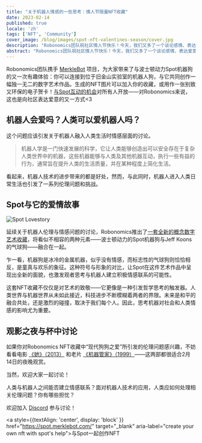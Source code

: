 ```yaml
---
title: "关于机器人情感的一些思考：情人节限量NFT收藏"
date: 2023-02-14
published: true
locale: 'zh'
tags: ['NFT', 'Community']
cover_image: /blog/images/spot-nft-valentines-season/cover.jpg
description: "Robonomics团队祝社区情人节快乐！今天，我们又多了一个谈论感情、表达爱意和感激之情、为心爱的人、朋友——或是我们心之所向的人送上甜蜜与美好礼物的理由。"
abstract: "Robonomics团队祝社区情人节快乐！今天，我们又多了一个谈论感情、表达爱意和感激之情、为心爱的人、朋友——或是我们心之所向的人送上甜蜜与美好礼物的理由。"
---
```


Robonomics团队携手 [MerkleBot](https://merklebot.com/) 项目，为大家带来了与波士顿动力Spot机器狗的又一次有趣体验：你可以连接到位于旧金山实验室的机器人狗，与它共同创作一幅独一无二的数字艺术作品。生成的NFT图片可以加入你的收藏，或用作一张别致又环保的电子贺卡！[与Spot互动的机会](https://spot.merklebot.com/)对所有人开放——对Robonomics来说，这也是向社区表达爱意的又一方式\<3

## 机器人会爱吗？人类可以爱机器人吗？

这个问题应该引发关于机器人融入人类生活时情感层面的讨论。

> 机器人学是一门快速发展的科学，它让人类能够创造出可以安全存在于复杂人类世界中的机器，这些机器能够与人类及其他机器互动，执行一些有益的行为，通常旨在提升人类的生活质量，并在某种程度上简化生活。

看起来，机器人技术的进步带来的都是好处，然而，与此同时，机器人进入人类日常生活也引发了一系列伦理问题和挑战。

## Spot与它的爱情故事

![Spot Lovestory](/blog/images/spot-nft-valentines-season/spot_lovestory.png)

延续关于机器人伦理与情感问题的讨论，Robonomics推出了[一套全新的概念数字艺术收藏](https://singular.app/collectibles/kusama/b437f70371c8622e02-MBVD-2023/16627505-b437f70371c8622e02-MBVD-2023-MBVD-2023-00000006)，将看似不相容的两种元素——波士顿动力的Spot机器狗与Jeff Koons的气球狗——融合在一起。

乍一看，机器狗是冰冷的金属机器，似乎没有情感，而标志性的气球狗则恰恰相反，是童真与欢乐的象征。这种符号与形象的对比，让Spot在这件艺术作品中呈现出全新的面貌，也激发观者思考与机器人建立积极情感联系的可能性。

这套NFT收藏不仅仅是对艺术的致敬——它更像是一种引发哲学思考的触发器。人类世界与机器世界从未如此接近，科技进步不断模糊着两者的界限。未来是和平的融合共处，还是激烈的碰撞，取决于我们每个人。因此，思考机器对社会和人类情感的影响尤为重要。

## 观影之夜与杯中讨论

如果你对Robonomics NFT收藏中“现代狗狗之爱”所引发的伦理问题感兴趣，不妨看看电影 [《她》（2013）](https://www.imdb.com/title/tt1798709/) 和老片 [《机器管家》（1999）](https://www.imdb.com/title/tt0182789/)——这两部都很适合2月14日的夜晚观赏。

当然，欢迎大家一起讨论！

人类与机器人之间能否建立情感联系？面对机器人技术的应用，人类应如何处理相关伦理问题？你有哪些担忧？

欢迎加入 [Discord](https://discord.gg/dyFgwHfCN7) 参与讨论！

<a style={{textAlign: 'center', display: 'block' }} href="https://spot.merklebot.com/" target="_blank" aria-label="create your own nft with spot's help">与Spot一起创作NFT</a>